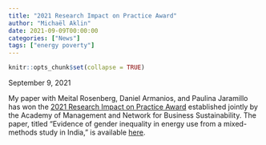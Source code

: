 ```yaml
---
title: "2021 Research Impact on Practice Award"
author: "Michaël Aklin"
date: 2021-09-09T00:00:00
categories: ["News"]
tags: ["energy poverty"]
---
```


```r
knitr::opts_chunk$set(collapse = TRUE)
```

September 9, 2021

My paper with Meital Rosenberg, Daniel Armanios, and Paulina Jaramillo has won the [2021 Research Impact on Practice Award](https://www.nbs.net/articles/r-research-impact-on-practice-award-winners) established jointly by the Academy of Management and Network for Business Sustainability. The paper, titled "Evidence of gender inequality in energy use from a mixed-methods study in India," is available [here](https://www.nature.com/articles/s41893-019-0447-3). 

